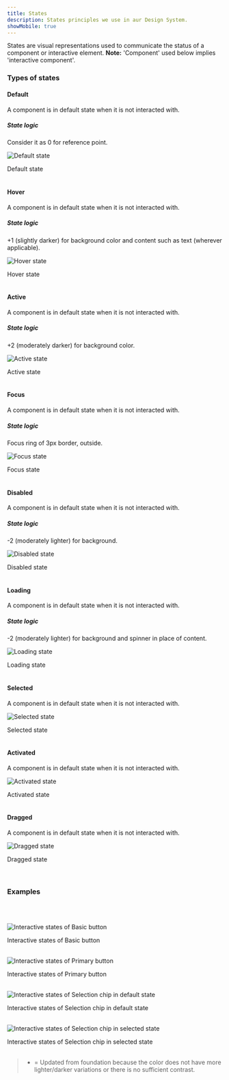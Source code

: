 ```yaml
---
title: States
description: States principles we use in aur Design System.
showMobile: true
---
```


States are visual representations used to communicate the status of a component or interactive element.
**Note:** 'Component' used below implies 'interactive component'.
<br />

### Types of states

#### Default
A component is in default state when it is not interacted with.

##### State logic
Consider it as 0 for reference point.

![Default state](./images/default-state.png)
<Caption> Default state </Caption>

<br/>
<br/>

#### Hover
A component is in default state when it is not interacted with.

##### State logic

+1 (slightly darker) for background color and content such as text (wherever applicable). 

![Hover state](./images/hover-state.png)
<Caption> Hover state </Caption>

<br/>
<br/>

#### Active
A component is in default state when it is not interacted with.

##### State logic

+2 (moderately darker) for background color.

![Active state](./images/active-state.png)
<Caption> Active state </Caption>

<br/>
<br/>

#### Focus
A component is in default state when it is not interacted with.

##### State logic

Focus ring of 3px border, outside.

![Focus state](./images/focus-state.png)
<Caption> Focus state </Caption>

<br/>
<br/>

#### Disabled
A component is in default state when it is not interacted with.

##### State logic

-2 (moderately lighter) for background.

![Disabled state](./images/disabled-state.png)
<Caption> Disabled state </Caption>

<br/>
<br/>

#### Loading
A component is in default state when it is not interacted with.

##### State logic

-2 (moderately lighter) for background and spinner in place of content.

![Loading state](./images/loading-state.png)
<Caption> Loading state </Caption>

<br/>
<br/>

#### Selected
A component is in default state when it is not interacted with.

![Selected state](./images/selected-state.png)
<Caption> Selected state </Caption>

<br/>
<br/>

#### Activated
A component is in default state when it is not interacted with.

![Activated state](./images/activated-state.png)
<Caption> Activated state </Caption>

<br/>
<br/>

#### Dragged
A component is in default state when it is not interacted with.

![Dragged state](./images/dragged-state.png)
<Caption> Dragged state </Caption>

<br/>
<br/>
<br/>


### Examples
<br/>
<br/>


![Interactive states of Basic button](./images/examples-1.png)
<Caption> Interactive states of Basic button </Caption>

<br/>
<br/>


![Interactive states of Primary button](./images/examples-2.png)
<Caption> Interactive states of Primary button </Caption>

<br/>
<br/>


![Interactive states of Selection chip in default state](./images/examples-3.png)
<Caption> Interactive states of Selection chip in default state </Caption>

<br/>
<br/>


![Interactive states of Selection chip in selected state](./images/examples-4.png)
<Caption> Interactive states of Selection chip in selected state </Caption>

<br/>
<br/>

> * = Updated from foundation because the color does not have more lighter/darker variations or there is no sufficient contrast.